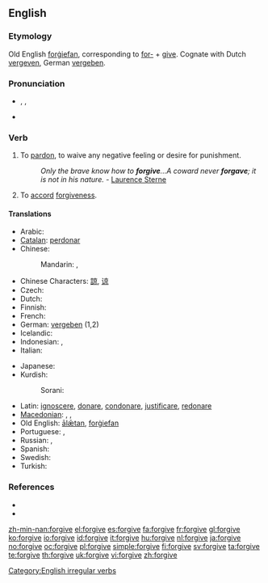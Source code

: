 ==English==

===Etymology===
Old English [[forgiefan|forġiefan]], corresponding to [[for-]] + [[give]]. Cognate with Dutch [[vergeven]], German [[vergeben]].

===Pronunciation===
* {{enPR|fər-gĭv', fôr-gĭv'}}, {{IPA|/fəˈgɪv/|/fɔː(r)ˈgɪv/}}, {{SAMPA|/f@(r)ˈgIv/|/fO:(r)ˈgIv/}}
* {{audio|en-us-forgive.ogg|Audio (US)}}

===Verb===
{{en-verb|forgives|forgiving|forgave|forgiven}}

# {{transitive}} To [[pardon]], to waive any negative feeling or desire for punishment.
#: ''Only the brave know how to '''forgive'''...A coward never '''forgave'''; it is not in his nature.'' - [[q: Laurence Sterne| Laurence Sterne]]
# {{intransitive}} To [[accord]] [[forgiveness]].

====Translations====
{{trans-top|transitive, to pardon}}
* Arabic: {{t|ar|سامح|tr=saamaHa|sc=Arab}}
* [[Catalan]]: [[perdonar]]
* Chinese:
*: Mandarin: {{t-|cmn|原諒|sc=Hans|xs=Mandarin}}, {{t-|cmn|原谅|tr=yuánliàng|sc=Hans|xs=Mandarin}}
* Chinese Characters: [[諒]], [[谅]]
* Czech: {{t-|cs|odpustit}}
* Dutch: {{t+|nl|vergeven}}
* Finnish: {{t-|fi|antaa anteeksi}}
* French: {{t|fr|pardonner}}
* German: [[vergeben]] (1,2)
* Icelandic: {{t-|is|fyrirgefa}}
* Indonesian: {{t-|id|maaf|alt=memaafkan|xs=Indonesian}}, {{t+|id|ampun|alt=mengampuni|xs=Indonesian}}
* Italian: {{t+|it|perdonare}}
{{trans-mid}}
* Japanese: {{t-|ja|許す|tr=ゆるす, yurusu|sc=Jpan}}
* Kurdish:
*: Sorani: {{t|ku|لێخۆشبوون|tr=lé xoshbún|sc=ku-Arab}}
* Latin: [[ignoscere]], [[donare]], [[condonare]], [[justificare]], [[redonare]]
* [[Macedonian]]: {{t|mk|простува|tr=próstuva|sc=Cyrl}},  {{t|mk|опростува|tr=opróstuva|sc=Cyrl}},  {{t|mk|проштава|tr=próštava|sc=Cyrl}}
* Old English: [[alætan|ālǣtan]], [[forgiefan|forġiefan]]
* Portuguese: {{t+|pt|perdoar}}, {{t+|pt|desculpar}}
* Russian: {{qualifier|imperfective}} {{t+|ru|прощать|tr=proščát'|sc=Cyrl}},  {{qualifier|perfective}} {{t|ru|простить|tr=prostít'|sc=Cyrl}}
* Spanish: {{t+|es|perdonar}}
* Swedish: {{t+|sv|förlåta}}
* Turkish: {{t+|tr|affetmek}}
{{trans-bottom}}

===References===
* {{R:Century 1911}}
* {{R:Webster 1913}}

[[Category:English irregular verbs]]

[[zh-min-nan:forgive]]
[[el:forgive]]
[[es:forgive]]
[[fa:forgive]]
[[fr:forgive]]
[[gl:forgive]]
[[ko:forgive]]
[[io:forgive]]
[[id:forgive]]
[[it:forgive]]
[[hu:forgive]]
[[nl:forgive]]
[[ja:forgive]]
[[no:forgive]]
[[oc:forgive]]
[[pl:forgive]]
[[simple:forgive]]
[[fi:forgive]]
[[sv:forgive]]
[[ta:forgive]]
[[te:forgive]]
[[th:forgive]]
[[uk:forgive]]
[[vi:forgive]]
[[zh:forgive]]